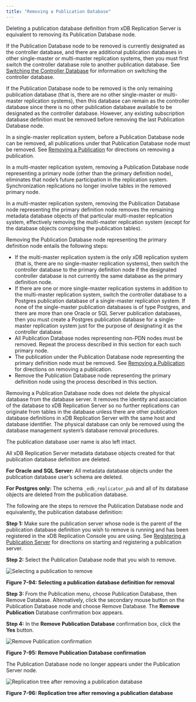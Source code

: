 ```yaml
---
title: "Removing a Publication Database"
---
```


<div id="removing_pub_database" class="registered_link"></div>

Deleting a publication database definition from xDB Replication Server is equivalent to removing its Publication Database node.

If the Publication Database node to be removed is currently designated as the controller database, and there are additional publication databases in other single-master or multi-master replication systems, then you must first switch the controller database role to another publication database. See [Switching the Controller Database](../07_switching_controller_db/#switching_controller_db) for information on switching the controller database.

If the Publication Database node to be removed is the only remaining publication database (that is, there are no other single-master or multi-master replication systems), then this database can remain as the controller database since there is no other publication database available to be designated as the controller database. However, any existing subscription database definition must be removed before removing the last Publication Database node.

In a single-master replication system, before a Publication Database node can be removed, all publications under that Publication Database node must be removed. See [Removing a Publication](06_removing_pub/#removing_pub) for directions on removing a publication.

In a multi-master replication system, removing a Publication Database node representing a primary node (other than the primary definition node), eliminates that node’s future participation in the replication system. Synchronization replications no longer involve tables in the removed primary node.

In a multi-master replication system, removing the Publication Database node representing the primary definition node removes the remaining metadata database objects of that particular multi-master replication system, effectively removing the multi-master replication system (except for the database objects comprising the publication tables).

Removing the Publication Database node representing the primary definition node entails the following steps:

-   If the multi-master replication system is the only xDB replication system (that is, there are no single-master replication systems), then switch the controller database to the primary definition node if the designated controller database is not currently the same database as the primary definition node.
-   If there are one or more single-master replication systems in addition to the multi-master replication system, switch the controller database to a Postgres publication database of a single-master replication system. If none of the single-master publication databases is of type Postgres, and there are more than one Oracle or SQL Server publication databases, then you must create a Postgres publication database for a single-master replication system just for the purpose of designating it as the controller database.
-   All Publication Database nodes representing non-PDN nodes must be removed. Repeat the process described in this section for each such primary node.
-   The publication under the Publication Database node representing the primary definition node must be removed. See [Removing a Publication](06_removing_pub/#removing_pub) for directions on removing a publication.
-   Remove the Publication Database node representing the primary definition node using the process described in this section.

Removing a Publication Database node does not delete the physical database from the database server. It removes the identity and association of the database to xDB Replication Server so no further replications can originate from tables in the database unless there are other publication database definitions in xDB Replication Server with the same host and database identifier. The physical database can only be removed using the database management system’s database removal procedures.

The publication database user name is also left intact.

All xDB Replication Server metadata database objects created for that publication database definition are deleted.

**For Oracle and SQL Server:** All metadata database objects under the publication database user’s schema are deleted.

**For Postgres only:** The schema `_edb_replicator_pub` and all of its database objects are deleted from the publication database.

The following are the steps to remove the Publication Database node and equivalently, the publication database definition:

**Step 1:** Make sure the publication server whose node is the parent of the publication database definition you wish to remove is running and has been registered in the xDB Replication Console you are using. See [Registering a Publication Server](../../05_smr_operation/02_creating_publication/01_registering_publication_server/#registering_publication_server) for directions on starting and registering a publication server.

**Step 2:** Select the Publication Database node that you wish to remove.

![Selecting a publication to remove](../../images/image271.png)

**Figure 7-94: Selecting a publication database definition for removal**

**Step 3:** From the Publication menu, choose Publication Database, then Remove Database. Alternatively, click the secondary mouse button on the Publication Database node and choose Remove Database. The **Remove Publication** Database confirmation box appears.

**Step 4:** In the **Remove Publication Database** confirmation box, click the **Yes** button.

![Remove Publication confirmation](../../images/image273.png)

**Figure 7-95: Remove Publication Database confirmation**

The Publication Database node no longer appears under the Publication Server node.

![Replication tree after removing a publication database](../../images/image274.png)

**Figure 7-96: Replication tree after removing a publication database**